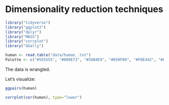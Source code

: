 # Dimensionality reduction techniques

```r
library("tidyverse")
library("ggplot2")
library("dplyr")
library("MASS")
library("corrplot")
library("GGally")

human <- read.table("data/human_.txt")
Palette <- c("#555555", "#009E73", "#56B4E9", "#E69F00", "#F0E442", "#0072B2", "#D55E00", "#CC79A7")
```

The data is wrangled.

Let's visualize:

```r

ggpairs(human)

corrplot(cor(human), type="lower")
```


